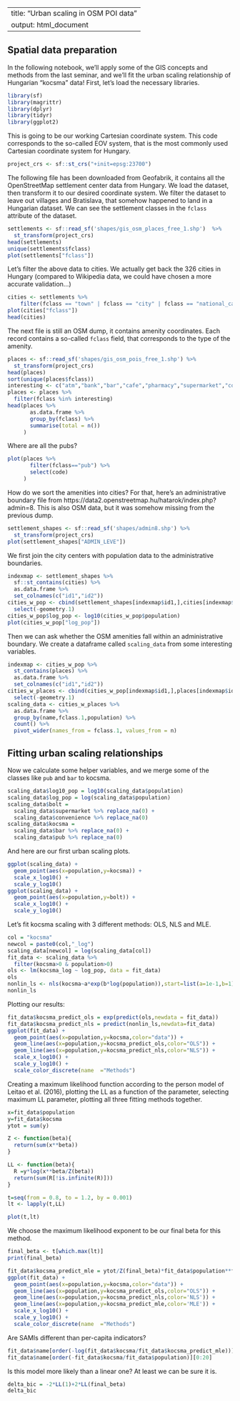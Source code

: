 
---
title: "Urban scaling in OSM POI data"
output: html_document
---

## Spatial data preparation

In the following notebook, we'll apply some of the GIS concepts and methods from the last seminar, and we'll fit the urban scaling relationship of Hungarian "kocsma" data! First, let's load the necessary libraries.

```r
library(sf)
library(magrittr)
library(dplyr)
library(tidyr)
library(ggplot2)
```

This is going to be our working Cartesian coordinate system. This code corresponds to the so-called EOV system, that is the most commonly used Cartesian coordinate system for Hungary.

```r
project_crs <- sf::st_crs("+init=epsg:23700")
```

The following file has been downloaded from Geofabrik, it contains all the OpenStreetMap settlement center data from Hungary. We load the dataset, then transform it to our desired coordinate system.  We filter the dataset to leave out villages and Bratislava, that somehow happened to land in a Hungarian dataset. We can see the settlement classes in the `fclass` attribute of the dataset.

```r
settlements <- sf::read_sf('shapes/gis_osm_places_free_1.shp')  %>% 
  st_transform(project_crs)
head(settlements)
unique(settlements$fclass)
plot(settlements["fclass"])
```
Let's filter the above data to cities. We actually get back the 326 cities in Hungary (compared to Wikipedia data, we could have chosen a more accurate validation...)

```r
cities <- settlements %>% 
    filter(fclass == "town" | fclass == "city" | fclass == "national_capital" & name != "Bratislava")
plot(cities["fclass"])
head(cities)
```

The next file is still an OSM dump, it contains amenity coordinates. Each record contains a so-called `fclass` field, that corresponds to the type of the amenity.

```r
places <- sf::read_sf('shapes/gis_osm_pois_free_1.shp') %>% 
  st_transform(project_crs)
head(places)
sort(unique(places$fclass))
interesting <- c("atm","bank","bar","cafe","pharmacy","supermarket","convenience","pub", "playground")
places <- places %>% 
  filter(fclass %in% interesting)
head(places %>% 
       as.data.frame %>%
       group_by(fclass) %>% 
       summarise(total = n())
     )
```

Where are all the pubs?

```r
plot(places %>% 
       filter(fclass=="pub") %>% 
       select(code)
     )
```

How do we sort the amenities into cities? For that, here's an administrative boundary file from https://data2.openstreetmap.hu/hatarok/index.php?admin=8. This is also OSM data, but it was somehow missing from the previous dump.


```r

settlement_shapes <- sf::read_sf('shapes/admin8.shp') %>% 
  st_transform(project_crs)
plot(settlement_shapes["ADMIN_LEVE"])
```
We first join the city centers with population data to the administrative boundaries.

```r
indexmap <- settlement_shapes %>% 
  sf::st_contains(cities) %>% 
  as.data.frame %>% 
  set_colnames(c("id1","id2")) 
cities_w_pop <- cbind(settlement_shapes[indexmap$id1,],cities[indexmap$id2,]) %>% 
  select(-geometry.1)
cities_w_pop$log_pop <- log10(cities_w_pop$population)
plot(cities_w_pop["log_pop"])
```

Then we can  ask whether the OSM amenities fall within an administrative boundary. We create a dataframe called `scaling_data` from some interesting variables.

```r
indexmap <- cities_w_pop %>% 
  st_contains(places) %>% 
  as.data.frame %>% 
  set_colnames(c("id1","id2")) 
cities_w_places <- cbind(cities_w_pop[indexmap$id1,],places[indexmap$id2,]) %>% 
  select(-geometry.1)
scaling_data <- cities_w_places %>% 
  as.data.frame %>% 
  group_by(name,fclass.1,population) %>% 
  count() %>% 
  pivot_wider(names_from = fclass.1, values_from = n)
```

## Fitting urban scaling relationships

Now we calculate some helper variables, and we merge some of the classes like `pub` and `bar` to kocsma.

```r
scaling_data$log10_pop = log10(scaling_data$population)
scaling_data$log_pop = log(scaling_data$population)
scaling_data$bolt = 
  scaling_data$supermarket %>% replace_na(0) + 
  scaling_data$convenience %>% replace_na(0)
scaling_data$kocsma = 
  scaling_data$bar %>% replace_na(0) + 
  scaling_data$pub %>% replace_na(0)
```
And here are our first urban scaling plots.

```r
ggplot(scaling_data) + 
  geom_point(aes(x=population,y=kocsma)) + 
  scale_x_log10() + 
  scale_y_log10() 
ggplot(scaling_data) + 
  geom_point(aes(x=population,y=bolt)) + 
  scale_x_log10() + 
  scale_y_log10() 
```

Let's fit kocsma scaling with 3 different methods: OLS, NLS and MLE.

```r
col = "kocsma"
newcol = paste0(col,"_log")
scaling_data[newcol] = log(scaling_data[col])
fit_data <- scaling_data %>% 
  filter(kocsma>0 & population>0)
ols <- lm(kocsma_log ~ log_pop, data = fit_data)
ols
nonlin_ls <- nls(kocsma~a*exp(b*log(population)),start=list(a=1e-1,b=1),data=fit_data)
nonlin_ls

```
Plotting our results:

```r
fit_data$kocsma_predict_ols = exp(predict(ols,newdata = fit_data))
fit_data$kocsma_predict_nls = predict(nonlin_ls,newdata=fit_data)
ggplot(fit_data) + 
  geom_point(aes(x=population,y=kocsma,color="data")) + 
  geom_line(aes(x=population,y=kocsma_predict_ols,color="OLS")) +
  geom_line(aes(x=population,y=kocsma_predict_nls,color="NLS")) +
  scale_x_log10() +
  scale_y_log10() +
  scale_color_discrete(name  ="Methods")
```

Creating a maximum likelihood function according to the person model of Leitao et al. (2016), plotting the LL as a function of the parameter, selecting maximum LL parameter, plotting all three fitting methods together.

```r

x=fit_data$population
y=fit_data$kocsma
ytot = sum(y)

Z <- function(beta){
  return(sum(x**beta))
}

LL <- function(beta){
  R =y*log(x**beta/Z(beta))
  return(sum(R[!is.infinite(R)]))
}

t=seq(from = 0.8, to = 1.2, by = 0.001)
lt <- lapply(t,LL)

plot(t,lt)
```

We choose the maximum likelihood exponent to be our final beta for this method.

```r

final_beta <- t[which.max(lt)]
print(final_beta)

fit_data$kocsma_predict_mle = ytot/Z(final_beta)*fit_data$population**final_beta
ggplot(fit_data) + 
  geom_point(aes(x=population,y=kocsma,color="data")) + 
  geom_line(aes(x=population,y=kocsma_predict_ols,color="OLS")) +
  geom_line(aes(x=population,y=kocsma_predict_nls,color='NLS')) +
  geom_line(aes(x=population,y=kocsma_predict_mle,color='MLE')) +
  scale_x_log10() +
  scale_y_log10() +
  scale_color_discrete(name  ="Methods")
```

Are SAMIs different than per-capita indicators?

```r
fit_data$name[order(-log(fit_data$kocsma/fit_data$kocsma_predict_mle))][0:20]
fit_data$name[order(-fit_data$kocsma/fit_data$population)][0:20]
```

Is this model more likely than a linear one? At least we can be sure it is.

```r
delta_bic = -2*LL(1)+2*LL(final_beta)
delta_bic
```